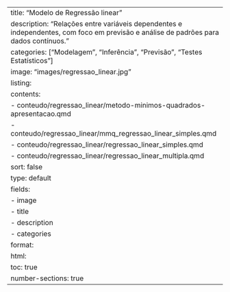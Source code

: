 ---
title: "Modelo de Regressão linear"
description: "Relações entre variáveis dependentes e independentes, com foco em previsão e análise de padrões para dados contínuos."
categories: ["Modelagem", "Inferência", "Previsão", "Testes Estatísticos"]
image: "images/regressao_linear.jpg"
listing:
  contents:
    - conteudo/regressao_linear/metodo-minimos-quadrados-apresentacao.qmd
    - conteudo/regressao_linear/mmq_regressao_linear_simples.qmd
    - conteudo/regressao_linear/regressao_linear_simples.qmd
    - conteudo/regressao_linear/regressao_linear_multipla.qmd
  sort: false
  type: default
  fields: 
    - image
    - title
    - description
    - categories
format:
  html:
    toc: true
    number-sections: true
---